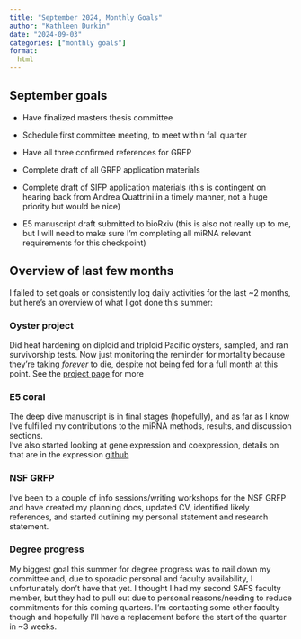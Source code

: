 ```yaml
---
title: "September 2024, Monthly Goals"
author: "Kathleen Durkin"
date: "2024-09-03"
categories: ["monthly goals"]
format:
  html
---
```


## September goals

-   Have finalized masters thesis committee

-   Schedule first committee meeting, to meet within fall quarter

-   Have all three confirmed references for GRFP

-   Complete draft of all GRFP application materials

-   Complete draft of SIFP application materials (this is contingent on hearing back from Andrea Quattrini in a timely manner, not a huge priority but would be nice)

-   E5 manuscript draft submitted to bioRxiv (this is also not really up to me, but I will need to make sure I'm completing all miRNA relevant requirements for this checkpoint)

## Overview of last few months

I failed to set goals or consistently log daily activities for the last \~2 months, but here's an overview of what I got done this summer:

### Oyster project

Did heat hardening on diploid and triploid Pacific oysters, sampled, and ran survivorship tests. Now just monitoring the reminder for mortality because they're taking *forever* to die, despite not being fed for a full month at this point. See the [project page](../../projects/pacific_oyster.qmd) for more

### E5 coral

The deep dive manuscript is in final stages (hopefully), and as far as I know I've fulfilled my contributions to the miRNA methods, results, and discussion sections.\
I've also started looking at gene expression and coexpression, details on that are in the expression [github](https://github.com/urol-e5/expression)

### NSF GRFP

I've been to a couple of info sessions/writing workshops for the NSF GRFP and have created my planning docs, updated CV, identified likely references, and started outlining my personal statement and research statement.

### Degree progress

My biggest goal this summer for degree progress was to nail down my committee and, due to sporadic personal and faculty availability, I unfortunately don't have that yet. I thought I had my second SAFS faculty member, but they had to pull out due to personal reasons/needing to reduce commitments for this coming quarters. I'm contacting some other faculty though and hopefully I'll have a replacement before the start of the quarter in \~3 weeks.
